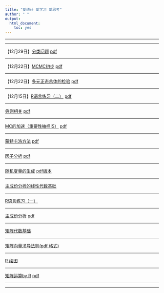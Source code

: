 ```yaml
---
title: "爱统计 爱学习 爱思考"
author: " "
output: 
  html_document: 
    toc: yes
---
```

-----------------

---------


【12月29日】[分类问题](doc/clssfc.html)   [pdf](doc/clssfc.pdf)


---------


【12月22日】[MCMC初步](doc/mcmc1.html)   [pdf](doc/mcmc1.pdf)


---------


【12月22日】[多元正态总体的检验](doc/mean.html)   [pdf](doc/mean.pdf)


---------


【12月15日】[R语言练习（二）](doc/R_exer2.html)      [pdf](doc/R_exer2.pdf)


--------------

[典则相关](doc/canno.html)        [pdf](doc/canno.pdf)

----------

[MC的加速（重要性抽样IS）](doc/mc_is.html)   [pdf](doc/mc_is.pdf)



------------------

[蒙特卡洛方法](doc/mc.html)     [pdf](doc/mc.pdf)

------------------

[因子分析](doc/factor.html)      [pdf](doc/factor.pdf)

------------------

[随机变量的生成](doc/sim1.html)     [pdf版本](doc/sim1_pdf.pdf)

------------------

[主成份分析的线性代数基础](doc/slide_pcr.pdf)

*******************

[R语言练习（一）](doc/1.html)  

-----

[主成份分析](doc/multi_1_pca_.html)   [pdf](doc/multi_1_pca_pdf.pdf)

-----

[矩阵代数基础](doc/algbra.html)

-----


[矩阵向量求导法则(pdf 格式)](doc/matrix_de.pdf)

-----

[R 绘图](doc/rgraph.html)

-----

[矩阵运算by R](doc/matrix.html)  [pdf](doc/matrix.pdf) 

-----



-----








